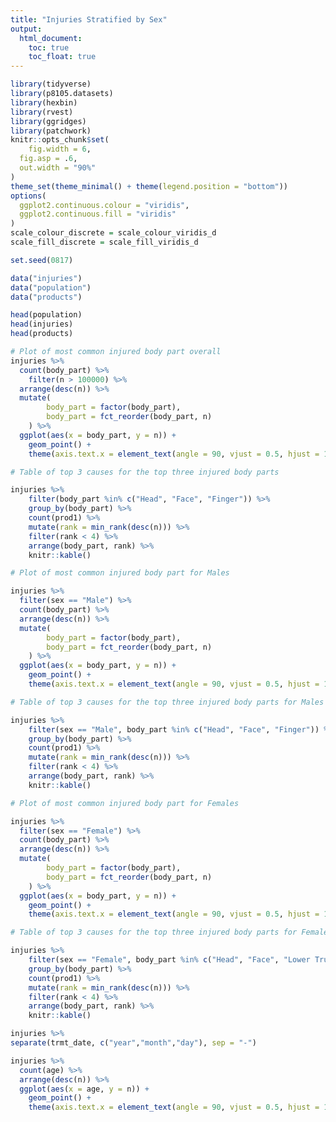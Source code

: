 ```yaml
---
title: "Injuries Stratified by Sex"
output: 
  html_document:
    toc: true
    toc_float: true
---
```


```r
library(tidyverse)
library(p8105.datasets)
library(hexbin)
library(rvest)
library(ggridges)
library(patchwork)
knitr::opts_chunk$set(
	fig.width = 6, 
  fig.asp = .6,
  out.width = "90%"
)
theme_set(theme_minimal() + theme(legend.position = "bottom"))
options(
  ggplot2.continuous.colour = "viridis",
  ggplot2.continuous.fill = "viridis"
)
scale_colour_discrete = scale_colour_viridis_d
scale_fill_discrete = scale_fill_viridis_d

set.seed(0817)
```


```r
data("injuries")
data("population")
data("products")

head(population)
head(injuries)
head(products)
```

```r
# Plot of most common injured body part overall
injuries %>% 
  count(body_part) %>% 
  	filter(n > 100000) %>% 
  arrange(desc(n)) %>% 
  mutate(
		body_part = factor(body_part),
		body_part = fct_reorder(body_part, n)
	) %>% 
  ggplot(aes(x = body_part, y = n)) + 
	geom_point() + 
	theme(axis.text.x = element_text(angle = 90, vjust = 0.5, hjust = 1))

# Table of top 3 causes for the top three injured body parts

injuries %>% 
	filter(body_part %in% c("Head", "Face", "Finger")) %>%
	group_by(body_part) %>% 
	count(prod1) %>% 
	mutate(rank = min_rank(desc(n))) %>% 
	filter(rank < 4) %>% 
	arrange(body_part, rank) %>% 
	knitr::kable()

# Plot of most common injured body part for Males

injuries %>% 
  filter(sex == "Male") %>% 
  count(body_part) %>% 
  arrange(desc(n)) %>% 
  mutate(
		body_part = factor(body_part),
		body_part = fct_reorder(body_part, n)
	) %>% 
  ggplot(aes(x = body_part, y = n)) + 
	geom_point() + 
	theme(axis.text.x = element_text(angle = 90, vjust = 0.5, hjust = 1))

# Table of top 3 causes for the top three injured body parts for Males

injuries %>% 
	filter(sex == "Male", body_part %in% c("Head", "Face", "Finger")) %>%
	group_by(body_part) %>% 
	count(prod1) %>% 
	mutate(rank = min_rank(desc(n))) %>% 
	filter(rank < 4) %>% 
	arrange(body_part, rank) %>% 
	knitr::kable()

# Plot of most common injured body part for Females

injuries %>% 
  filter(sex == "Female") %>% 
  count(body_part) %>% 
  arrange(desc(n)) %>% 
  mutate(
		body_part = factor(body_part),
		body_part = fct_reorder(body_part, n)
	) %>% 
  ggplot(aes(x = body_part, y = n)) + 
	geom_point() + 
	theme(axis.text.x = element_text(angle = 90, vjust = 0.5, hjust = 1))

# Table of top 3 causes for the top three injured body parts for Females

injuries %>% 
	filter(sex == "Female", body_part %in% c("Head", "Face", "Lower Trunk")) %>%
	group_by(body_part) %>% 
	count(prod1) %>% 
	mutate(rank = min_rank(desc(n))) %>% 
	filter(rank < 4) %>% 
	arrange(body_part, rank) %>% 
	knitr::kable()

injuries %>% 
separate(trmt_date, c("year","month","day"), sep = "-")

injuries %>% 
  count(age) %>% 
  arrange(desc(n)) %>% 
  ggplot(aes(x = age, y = n)) + 
	geom_point() + 
	theme(axis.text.x = element_text(angle = 90, vjust = 0.5, hjust = 1))

```

